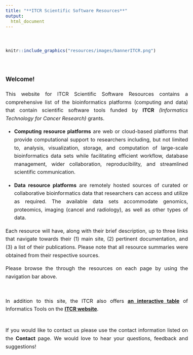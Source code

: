 ```yaml
---
title: "**ITCR Scientific Software Resources**"
output:
  html_document
---
```

<br>
```r
knitr::include_graphics("resources/images/bannerITCR.png")
```

<style type="text/css">
  body{
  font-size: 12pt;
  line-height: 1.6;
  text-align: justify;
  text-justify: inter-word;
}
</style>

<br> 

### **Welcome!**

This website for ITCR Scientific Software Resources contains a comprehensive list of the bioinformatics platforms (computing and data) that contain scientific software tools funded by **ITCR** *(Informatics Technology for Cancer Research)* grants.  

  - **Computing resource platforms** are web or cloud-based platforms that provide computational support to researchers including, but not limited to, analysis, visualization, storage, and computation of large-scale bioinformatics data sets while facilitating efficient workflow,  database management, wider collaboration,  reproducibility, and streamlined scientific communication.  
  
  - **Data resource platforms** are remotely hosted sources of curated or collaborative bioinformatics data that researchers can access and utilize as required. The available data sets accommodate genomics, proteomics, imaging (cancel and radiology), as well as other types of data.

Each resource will have, along with their brief description, up to three links that navigate towards their (1) main site, (2) pertinent documentation, and (3) a list of their publications. Please note that all resource summaries were obtained from their respective sources.  

Please browse the through the resources on each page by using the navigation bar above.  
<br> <br>
In addition to this site, the ITCR also offers **[an interactive table](https://itcr.cancer.gov/informatics-tools)** of Informatics Tools on the **[ITCR website](https://itcr.cancer.gov/)**. 
<br><br>

If you would like to contact us please use the contact information listed on the **Contact** page. We would love to hear your questions, feedback and suggestions!  
